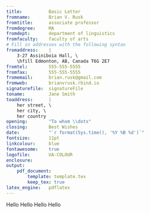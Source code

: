 ```yaml
---
title:          Basic Letter
fromname:       Brian V. Rusk
fromtitle:      associate professor
fromdegree:     MA
fromdept:       department of linguistics
fromfaculty:    faculty of arts
# Fill in addresses with the following syntax
fromaddress:    | 
    3-27 Assiniboia Hall, \
    \hfill Edmonton, AB, Canada T6G 2E7
fromtel:        555-555-5555
fromfax:        555-555-5555
fromemail:      brian.rusk@gmail.com
fromweb:        brianvrusk.rbind.io
signaturefile:  signatureFile
toname:         Jane Smith
toaddress:      |
    her street, \
    her city, \
    her country
opening:        "To whom \\dots"
closing:        Best Wishes
date:           "`r format(Sys.time(), '%Y %B %d')`"
fontsize:       11pt
linkcolour:     blue
fontawesome:    true
logofile:       UA-COLOUR
enclosure:      
output: 
    pdf_document:
        template: template.tex
        keep_tex: true
latex_engine:   pdflatex
---
```


Hello Hello Hello Hello
